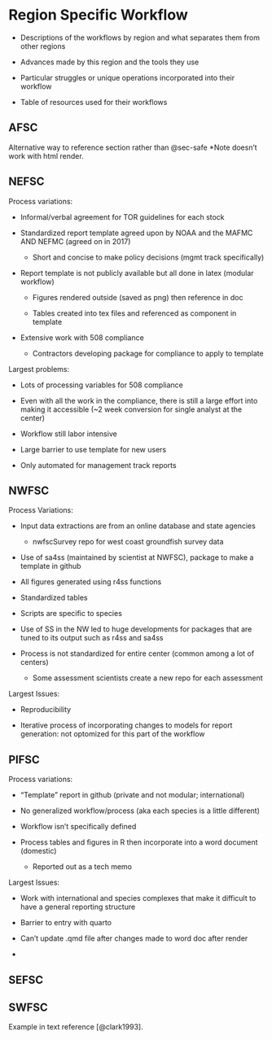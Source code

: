 # Region Specific Workflow {#sec-regionworkflows}

  - Descriptions of the workflows by region and what separates them from other regions
  
  - Advances made by this region and the tools they use
  
  - Particular struggles or unique operations incorporated into their workflow
  
  - Table of resources used for their workflows

## AFSC {#sec-afsc}

Alternative way to reference section \nameref{sec-safe} rather than @sec-safe
*Note doesn't work with html render.


## NEFSC {#sec-nefsc}

Process variations:

  - Informal/verbal agreement for TOR guidelines for each stock
  
  - Standardized report template agreed upon by NOAA and the MAFMC AND NEFMC (agreed on in 2017)
  
    - Short and concise to make policy decisions (mgmt track specifically)
  
  - Report template is not publicly available but all done in latex (modular workflow)
  
    - Figures rendered outside (saved as png) then reference in doc
    
    - Tables created into tex files and referenced as component in template
    
  - Extensive work with 508 compliance
  
    - Contractors developing package for compliance to apply to template
    
Largest problems:

  - Lots of processing variables for 508 compliance
  
  - Even with all the work in the compliance, there is still a large effort into making it accessible (~2 week conversion for single analyst at the center)
  
  - Workflow still labor intensive
  
  - Large barrier to use template for new users
  
  - Only automated for management track reports
  
## NWFSC {#sec-nwfsc}

Process Variations:

  - Input data extractions are from an online database and state agencies
    
    - nwfscSurvey repo for west coast groundfish survey data
  
  - Use of sa4ss (maintained by scientist at NWFSC), package to make a template in github
  
  - All figures generated using r4ss functions
  
  - Standardized tables
  
  - Scripts are specific to species
  
  - Use of SS in the NW led to huge developments for packages that are tuned to its output such as r4ss and sa4ss
  
  - Process is not standardized for entire center (common among a lot of centers)
  
    - Some assessment scientists create a new repo for each assessment

Largest Issues:

  - Reproducibility
  
  - Iterative process of incorporating changes to models for report generation: not optomized for this part of the workflow

## PIFSC {#sec-pifsc}

Process variations:

  - "Template" report in github (private and not modular; international)
  
  - No generalized workflow/process (aka each species is a little different)
  
  - Workflow isn't specifically defined
  
  - Process tables and figures in R then incorporate into a word document (domestic)
  
    - Reported out as a tech memo
  
Largest Issues:

  - Work with international and species complexes that make it difficult to have a general reporting structure
  
  - Barrier to entry with quarto
  
  - Can't update .qmd file after changes made to word doc after render
  
  - 

## SEFSC {#sec-sefsc}

## SWFSC {#sec-swfsc}

Example in text reference [@clark1993].
